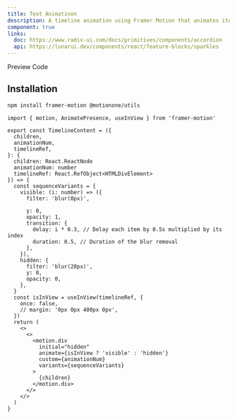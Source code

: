 ```yaml
---
title: Text Animatinon
description: A timeline animation using Framer Motion that animates items one by one as you reach each specific section
component: true
links:
  doc: https://www.radix-ui.com/docs/primitives/components/accordion
  api: https://lunarui.dev/components/react/feature-blocks/sparkles
---
```


<Tabs defaultValue="preview" className="w-full relative">
  <TabsList>
    <TabsTrigger value="preview">Preview</TabsTrigger>
    <TabsTrigger value="codesnippet">Code</TabsTrigger>
  </TabsList>
  <TabsContent value="preview">
    <ComponentPreview
      heightFixed={true}
      name="timelineAnimation"
      category="beam"
    />
  </TabsContent>
  <TabsContent value="codesnippet">
    <CodeWrapper noExpand={true}>
      <CodePreview name="timelineAnimation" category="beam" />
    </CodeWrapper>
  </TabsContent>
</Tabs>

## Installation

```bash
npm install framer-motion @motionone/utils
```

```tsx title="framer-timeline.tsx"
import { motion, AnimatePresence, useInView } from 'framer-motion'

export const TimelineContent = ({
  children,
  animationNum,
  timelineRef,
}: {
  children: React.ReactNode
  animationNum: number
  timelineRef: React.RefObject<HTMLDivElement>
}) => {
  const sequenceVariants = {
    visible: (i: number) => ({
      filter: 'blur(0px)',

      y: 0,
      opacity: 1,
      transition: {
        delay: i * 0.3, // Delay each item by 0.5s multiplied by its index
        duration: 0.5, // Duration of the blur removal
      },
    }),
    hidden: {
      filter: 'blur(20px)',
      y: 0,
      opacity: 0,
    },
  }
  const isInView = useInView(timelineRef, {
    once: false,
    // margin: '0px 0px 400px 0px',
  })
  return (
    <>
      <>
        <motion.div
          initial="hidden"
          animate={isInView ? 'visible' : 'hidden'}
          custom={animationNum}
          variants={sequenceVariants}
        >
          {children}
        </motion.div>
      </>
    </>
  )
}
```
